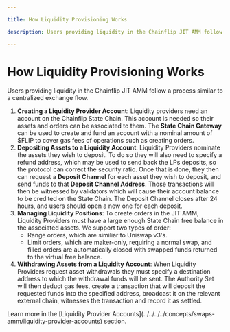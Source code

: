 ```yaml
---

title: How Liquidity Provisioning Works

description: Users providing liquidity in the Chainflip JIT AMM follow a process similar to a centralized exchange flow.

---
```



# How Liquidity Provisioning Works

Users providing liquidity in the Chainflip JIT AMM follow a process similar to a centralized exchange flow.

1. **Creating a Liquidity Provider Account**: Liquidity providers need an account on the Chainflip State Chain. This account is needed so their assets and orders can be associated to them. The **State Chain Gateway** can be used to create and fund an account with a nominal amount of $FLIP to cover gas fees of operations such as creating orders. 
2. **Depositing Assets to a Liquidity Account**: Liquidity Providers nominate the assets they wish to deposit. To do so they will also need to specify a refund address, which may be used to send back the LPs deposits, so the protocol can correct the  security ratio. Once that is done, they then can request a **Deposit Channel** for each asset they wish to deposit, and send funds to that **Deposit Channel Address**. Those transactions will then be witnessed by validators which will cause their account balance to be credited on the State Chain. The Deposit Channel closes after 24 hours, and users should open a new one for each deposit.
3. **Managing Liquidity Positions**: To create orders in the JIT AMM, Liquidity Providers must have a large enough State Chain free balance in the associated assets. We support two types of order:
   - Range orders, which are similiar to Uniswap v3's.
   - Limit orders, which are maker-only, requiring a normal swap, and filled orders are automatically closed with swapped funds returned to the virtual free balance.
4. **Withdrawing Assets from a Liquidity Account**: When Liquidity Providers request asset withdrawals they must specify a destination address to which the withdrawal funds will be sent. The Authority Set will then deduct gas fees, create a transaction that will deposit the requested funds into the specified address, broadcast it on the relevant external chain, witnesses the transaction and record it as settled.

<Callout type="info">
  Learn more in the [Liquidity Provider
  Accounts](../../../../concepts/swaps-amm/liquidity-provider-accounts) section.
</Callout>

